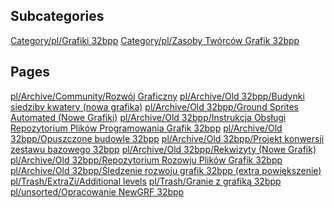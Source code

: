 
== Subcategories ==
[[Category/pl/Grafiki 32bpp]]
[[Category/pl/Zasoby Twórców Grafik 32bpp]]

== Pages ==
[[pl/Archive/Community/Rozwój Graficzny]]
[[pl/Archive/Old 32bpp/Budynki siedziby kwatery (nowa grafika)]]
[[pl/Archive/Old 32bpp/Ground Sprites Automated (Nowe Grafiki)]]
[[pl/Archive/Old 32bpp/Instrukcja Obsługi Repozytorium Plików Programowania Grafik 32bpp]]
[[pl/Archive/Old 32bpp/Opuszczone budowle 32bpp]]
[[pl/Archive/Old 32bpp/Projekt konwersji zestawu bazowego 32bpp]]
[[pl/Archive/Old 32bpp/Rekwizyty (Nowe Grafik)]]
[[pl/Archive/Old 32bpp/Repozytorium Rozowju Plików Grafik 32bpp]]
[[pl/Archive/Old 32bpp/Śledzenie rozwoju grafik 32bpp (extra powiększenie)]]
[[pl/Trash/ExtraZi/Additional levels]]
[[pl/Trash/Granie z grafiką 32bpp]]
[[pl/unsorted/Opracowanie NewGRF 32bpp]]
